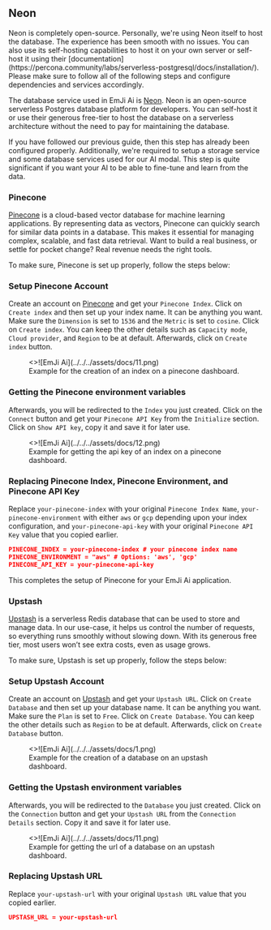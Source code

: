 ## Neon


<Callout type="info">
  Neon is completely open-source. Personally, we're using Neon itself to host
  the database. The experience has been smooth with no issues. You can also use
  its self-hosting capabilities to host it on your own server or self-host it
  using their
  [documentation](https://percona.community/labs/serverless-postgresql/docs/installation/).
</Callout>

<Callout type="warning">
  Please make sure to follow all of the following steps and configure
  dependencies and services accordingly.
</Callout>

The database service used in EmJi Ai is [Neon](https://neon.tech/). Neon is an open-source serverless Postgres
database platform for developers. You can self-host it or use their generous free-tier to host the database
on a serverless architecture without the need to pay for maintaining the database.

If you have followed our previous guide, then this step has already been configured properly. Additionally, we're
required to setup a storage service and some database services used for our AI modal. This step is quite significant
if you want your AI to be able to fine-tune and learn from the data.

### Pinecone

[Pinecone](https://www.pinecone.io/) is a cloud-based vector database for machine learning applications. By
representing data as vectors, Pinecone can quickly search for similar data points in a database. This makes it
essential for managing complex, scalable, and fast data retrieval. Want to build a real business, or settle for
pocket change? Real revenue needs the right tools.

To make sure, Pinecone is set up properly, follow the steps below:

 
<Steps>

### Setup Pinecone Account

Create an account on [Pinecone](https://www.pinecone.io/) and get your `Pinecone Index`. Click on `Create index`
and then set up your index name. It can be anything you want. Make sure the `Dimension` is set to `1536` and the
`Metric` is set to `cosine`. Click on `Create index`. You can keep the other details such as `Capacity mode`,
`Cloud provider`, and `Region` to be at default. Afterwards, click on `Create index` button.

<figure>
  <>![EmJi Ai](../../../assets/docs/11.png)</>
  <figcaption>
    Example for the creation of an index on a pinecone dashboard.
  </figcaption>
</figure>

### Getting the Pinecone environment variables

Afterwards, you will be redirected to the `Index` you just created. Click on the `Connect` button and get your
`Pinecone API Key` from the `Initialize` section. Click on `Show API key`, copy it and save it for later use.

<figure>
  <>![EmJi Ai](../../../assets/docs/12.png)</>
  <figcaption>
    Example for getting the api key of an index on a pinecone dashboard.
  </figcaption>
</figure>

### Replacing Pinecone Index, Pinecone Environment, and Pinecone API Key

Replace `your-pinecone-index` with your original `Pinecone Index Name`, `your-pinecone-environment` with either
`aws` or `gcp` depending upon your index configuration, and `your-pinecone-api-key` with your original
`Pinecone API Key` value that you copied earlier.

```json filename=".env.local" copy
PINECONE_INDEX = your-pinecone-index # your pinecone index name
PINECONE_ENVIRONMENT = "aws" # Options: 'aws', 'gcp'
PINECONE_API_KEY = your-pinecone-api-key
```

</Steps>

This completes the setup of Pinecone for your EmJi Ai application.

### Upstash

[Upstash](https://upstash.com/) is a serverless Redis database that can be used to store and manage data. In our
use-case, it helps us control the number of requests, so everything runs smoothly without slowing down.
With its generous free tier, most users won’t see extra costs, even as usage grows.

To make sure, Upstash is set up properly, follow the steps below:

<Steps>

### Setup Upstash Account

Create an account on [Upstash](https://upstash.com/) and get your `Upstash URL`. Click on `Create Database` and
then set up your database name. It can be anything you want. Make sure the `Plan` is set to `Free`. Click on
`Create Database`. You can keep the other details such as `Region` to be at default. Afterwards, click on `Create
Database` button.

<figure>
  <>![EmJi Ai](../../../assets/docs/1.png)</>
  <figcaption>
    Example for the creation of a database on an upstash dashboard.
  </figcaption>
</figure>

### Getting the Upstash environment variables

Afterwards, you will be redirected to the `Database` you just created. Click on the `Connection` button and get
your `Upstash URL` from the `Connection Details` section. Copy it and save it for later use.

<figure>
  <>![EmJi Ai](../../../assets/docs/11.png)</>
  <figcaption>
    Example for getting the url of a database on an upstash dashboard.
  </figcaption>
</figure>

### Replacing Upstash URL

Replace `your-upstash-url` with your original `Upstash URL` value that you copied earlier.

```json filename=".env.local" copy
UPSTASH_URL = your-upstash-url
```

</Steps>
